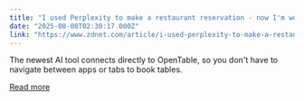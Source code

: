 ```yaml
---
title: "I used Perplexity to make a restaurant reservation - now I'm wondering if Google is holding us back"
date: "2025-08-08T02:30:17.000Z"
link: "https://www.zdnet.com/article/i-used-perplexity-to-make-a-restaurant-reservation-now-im-wondering-if-google-is-holding-us-back/"
---
```


The newest AI tool connects directly to OpenTable, so you don't have to navigate between apps or tabs to book tables.

[Read more](https://www.zdnet.com/article/i-used-perplexity-to-make-a-restaurant-reservation-now-im-wondering-if-google-is-holding-us-back/)
